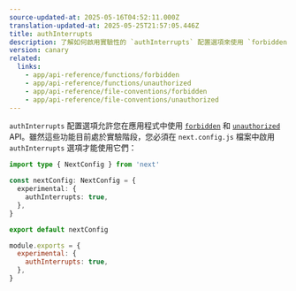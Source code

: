 ```yaml
---
source-updated-at: 2025-05-16T04:52:11.000Z
translation-updated-at: 2025-05-25T21:57:05.446Z
title: authInterrupts
description: 了解如何啟用實驗性的 `authInterrupts` 配置選項來使用 `forbidden` 和 `unauthorized`。
version: canary
related:
  links:
    - app/api-reference/functions/forbidden
    - app/api-reference/functions/unauthorized
    - app/api-reference/file-conventions/forbidden
    - app/api-reference/file-conventions/unauthorized
---
```


`authInterrupts` 配置選項允許您在應用程式中使用 [`forbidden`](/docs/app/api-reference/functions/forbidden) 和 [`unauthorized`](/docs/app/api-reference/functions/unauthorized) API。雖然這些功能目前處於實驗階段，您必須在 `next.config.js` 檔案中啟用 `authInterrupts` 選項才能使用它們：

```ts filename="next.config.ts" switcher
import type { NextConfig } from 'next'

const nextConfig: NextConfig = {
  experimental: {
    authInterrupts: true,
  },
}

export default nextConfig
```

```js filename="next.config.js" switcher
module.exports = {
  experimental: {
    authInterrupts: true,
  },
}
```